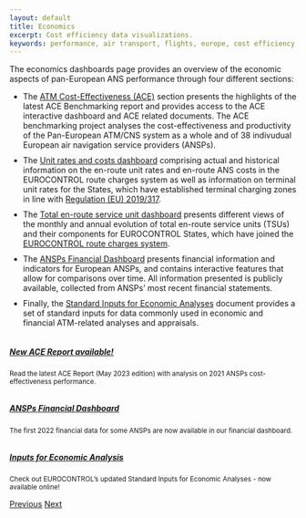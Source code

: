 ```yaml
---
layout: default
title: Economics
excerpt: Cost efficiency data visualizations.
keywords: performance, air transport, flights, europe, cost efficiency
---
```

<style type="text/css">
li {
  margin-bottom: 10px
}

image-rendering: -webkit-optimize-contrast;
</style>

<div class="container">
<div class="row align-items-start">
<div class="col-sm-9">
The economics dashboards page provides an overview of the economic aspects of pan-European ANS performance through four different sections:

* The [ATM Cost-Effectiveness (ACE)](/economics/ace-overview/) section presents the highlights of the latest ACE Benchmarking report and provides access to the ACE interactive dashboard and ACE related documents. The ACE benchmarking project analyses the cost-effectiveness and productivity of the Pan-European ATM/CNS system as a whole and of 38 indivudual European air navigation service providers (ANSPs).
* The [Unit rates and costs dashboard][ectl_urdb] comprising actual and historical information on the en-route unit rates and en-route ANS costs in the EUROCONTROL route charges system as well as information on terminal unit rates for the States, which have established terminal charging zones in line with [Regulation (EU) 2019/317][reg_317].
* The [Total en-route service unit dashboard ][ectl_sudb] presents different views of the monthly and annual evolution of total en-route service units (TSUs) and their components for EUROCONTROL States, which have joined the [EUROCONTROL route charges system][ectl_crco].
* The [ANSPs Financial Dashboard](finance/) presents financial information and indicators for European ANSPs, and contains interactive features that allow for comparisons over time. All information presented is publicly available, collected from ANSPs’ most recent financial statements.
* Finally, the [Standard Inputs for Economic Analyses](/economics/cba/standard-inputs/) document provides a set of standard inputs for data commonly used in economic and financial ATM-related analyses and appraisals.

</div>

<div class="col-sm-3">
<div id="carouselExampleFade" class="carousel slide carousel-fade" data-ride="carousel">
<div class="carousel-inner">

<div class="carousel-item active"><div class="card bg-light border-0"><a href="/economics/ace-overview/"><img class="card-img-top" src="/images/eco/ace2021_sm_thmb.png" alt=""><div class="card-body"><h5 class="card-title">New ACE Report available! </h5></a><small><p class="card-text">
Read the latest ACE Report (May 2023 edition) with analysis on 2021 ANSPs cost-effectiveness performance.</p></small></div></div></div>


<div class="carousel-item"><div class="card bg-light border-0"><a href="/economics/finance/"><img class="card-img-top" src="/images/eco/fin_db_2022_thmb.png" alt=""><div class="card-body"><h5 class="card-title">ANSPs Financial Dashboard</h5></a><small><p class="card-text">
The first 2022 financial data for some ANSPs are now available in our financial dashboard.</p></small></div></div></div>


<div class="carousel-item"><div class="card bg-light border-0"><a href="/economics/cba/"><img class="card-img-top" src="/images/eco/stand-inputs_thmb.png" alt=""><div class="card-body"><h5 class="card-title">Inputs for Economic Analysis</h5></a><small><p class="card-text">
Check out EUROCONTROL's updated Standard Inputs for Economic Analyses - now available online!</p></small></div></div></div>



</div>

<a class="carousel-control-prev" href="#carouselExampleFade" role="button" data-slide="prev"><span class="carousel-control-prev-icon" aria-hidden="true"></span><span class="sr-only">Previous</span></a>
<a class="carousel-control-next" href="#carouselExampleFade" role="button" data-slide="next"><span class="carousel-control-next-icon" aria-hidden="true"></span><span class="sr-only">Next</span></a>
</div>
</div>

</div>


<!-- <div class="col-sm-3"> -->
<!-- <div class="card bg-light text-center border-0"><a href="/economics/ace-overview/"> -->
<!--   <img class="card-img-top" src="/images/eco/ace-hlsr2021_small.png" alt="ACE 2021 high-level-summary-report"> -->
<!--   <div class="card-body"><p class="card-text">Sneak peek at the first ACE preliminary results. ACE 2021 High-level Summary Report now available!</p></div></a> -->
<!-- </div></div></div></div> -->

[ectl_acedb]: https://www.eurocontrol.int/ACE/ACE-Home.html "ACE Dashaboard"
[ectl_urdb]: https://www.eurocontrol.int/ServiceUnits/Dashboard/EnRouteUnitRates.html "Unit rates and costs dashboard"
[ectl_crco]: https://www.eurocontrol.int/crco "EUROCONTROL route charges system"
[reg_317]: https://eur-lex.europa.eu/legal-content/EN/TXT/?uri=uriserv:OJ.L_.2019.056.01.0001.01.ENG&toc=OJ:L:2019:056:TOC "Regulation (EU) 2019/317"
[ectl_sudb]: https://www.eurocontrol.int/ServiceUnits/Dashboard/EnRouteMainDashboard.html "Total en-route service unit dashboard"